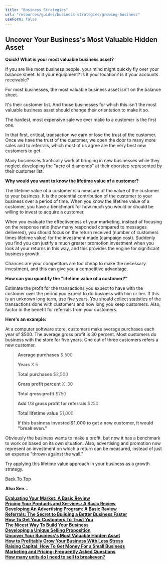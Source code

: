 ```yaml
---
title: "Business Strategies"
url: "resources/guides/business-strategies/growing-business"
useForm: false
---
```

  

Uncover Your Business's Most Valuable Hidden Asset
--------------------------------------------------

**Quick! What is your most valuable business asset?**

If you are like most business people, your mind might quickly fly over your balance sheet. Is it your equipment? Is it your location? Is it your accounts receivable?

For most businesses, the most valuable business asset isn't on the balance sheet.

It's their customer list. And those businesses for which this isn't the most valuable business asset should change their orientation to make it so.

The hardest, most expensive sale we ever make to a customer is the first one.

In that first, critical, transaction we earn or lose the trust of the customer. Once we have the trust of the customer, we open the door to many more sales and to referrals, which most of us agree are the very best new customers to get.

Many businesses frantically work at bringing in new businesses while they neglect developing the "acre of diamonds" at their doorstep represented by their customer list.

**Why would you want to know the lifetime value of a customer?**

The lifetime value of a customer is a measure of the value of the customer to your business. It is the potential contribution of the customer to your business over a period of time. When you know the lifetime value of a customer, you have a benchmark for how much you would or should be willing to invest to acquire a customer.

When you evaluate the effectiveness of your marketing, instead of focusing on the response ratio (how many responded compared to messages delivered), you should focus on the return received (number of customers times lifetime value) for the investment made (campaign cost). Suddenly you find you can justify a much greater promotion investment when you look at your returns in this way, and this provides the engine for significant business growth.

Chances are your competitors are too cheap to make the necessary investment, and this can give you a competitive advantage.

**How can you quantify the "lifetime value of a customer?"**

Estimate the profit for the transactions you expect to have with the customer over the period you expect to do business with him or her. If this is an unknown long term, use five years. You should collect statistics of the transactions done with customers and how long you keep customers. Also, factor in the benefit for referrals from your customers.

**Here's an example:**

At a computer software store, customers make average purchases each year of $500. The average gross profit is 30 percent. Most customers do business with the store for five years. One out of three customers refers a new customer.

> **Average purchases** $ 500
> 
> **Years** X 5
> 
> **Total purchases** $2,500
> 
> **Gross profit percent** X .30
> 
> **Total gross profit** $750
> 
> **Add 1/3 gross profit for referrals** $250
> 
> **Total lifetime value** $1,000
> 
> **If this business invested $1,000 to get a new customer, it would "break even."**

Obviously the business wants to make a profit, but now it has a benchmark to work on based on its own situation. Also, advertising and promotion now represent an investment on which a return can be measured, instead of just an expense "thrown against the wall."

Try applying this lifetime value approach in your business as a growth strategy.

[Back To Top](#top)

**Also See...**

[**Evaluating Your Market: A Basic Review**](/resources/guides/business-strategies/evaluating-market-fg)  
[**Pricing Your Products and Services: A Basic Review**](/resources/guides/business-strategies/pricing-products-services-fg)  
[**Developing An Advertising Program: A Basic Review**](/resources/guides/business-strategies/developing-advertising-fg)  
[**Referrals: The Secret to Building a Better Business Faster**](/resources/guides/business-strategies/referral-fg)  
[**How To Get Your Customers To Trust You**](/resources/guides/business-strategies/get-customers-trust-fg)  
[**The Nicest Way To Build Your Business**](/resources/guides/business-strategies/build-business-fg)  
[**Developing a Unique Selling Proposition**](/resources/guides/business-strategies/developing-selling-proposition-fg)  
[**Uncover Your Business's Most Valuable Hidden Asset**](/resources/guides/business-strategies/uncover-business-asset-fg)  
[**How to Profitably Grow Your Business With Less Stress**](/resources/guides/business-strategies/grow-business-fg)  
[**Raising Capital: How To Get Money For a Small Business**](/resources/guides/business-strategies/raising-capital-fg)  
[**Marketing and Pricing: Frequently Asked Questions**](/resources/guides/frequently-asked-questions/marketing-pricing-faq)  
[**How many units do I need to sell to breakeven?**](http://www.calcxml.com/calculators/breakeven-analysis?skn=481)  

